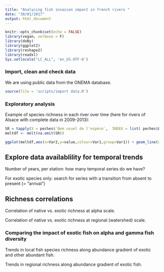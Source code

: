 ```yaml
---
title: "Analysing fish invasion impact in french rivers "
date: "30/01/2017"
output: html_document
---
```


```r
knitr::opts_chunk$set(echo = FALSE)
library(vegan, verbose = F)
library(doBy)
library(ggplot2)
library(reshape2)
library(readxl)
Sys.setlocale("LC_ALL", 'en_US.UTF-8')
```

### Import, clean and check data

We are using public data from the ONEMA database.

```r
source(file = 'scripts/import data.R')
```

### Exploratory analysis

Example of species richness in each river over time (here for rivers of Alsace with complete data in 2009-2013):
```r
SR = tapply(X = peches$`Nom usuel de l'espèce`,  INDEX = list( peches$Localisation , format(as.Date(peches$`Date de pêche`), "%Y") ), FUN =function(x)  length(x) )
meltdf <- melt(na.omit(SR))

ggplot(meltdf,aes(x=Var2,y=value,colour=Var1,group=Var1)) + geom_line(na.rm = T, show.legend = T) + labs(x = "year", y = "Species Richness", group ="Station")

```
## Explore data availablility for temporal trends

Number of years, per station: how many temporal series do we have?

For exotic species only: search for series with a transition from absent to present (= "arrival")



## Richness correlations
Correlation of native vs. exotic richness at alpha scale.

Correlation of native vs. exotic richness at regional (watershed) scale.

### Comparing the impact of exotic fish on alpha and gamma fish diversity

Trends in local fish species richness along abundance gradient of exotic and other abundant fish.

Trends in regional richness along abundance gradient of exotic fish.

